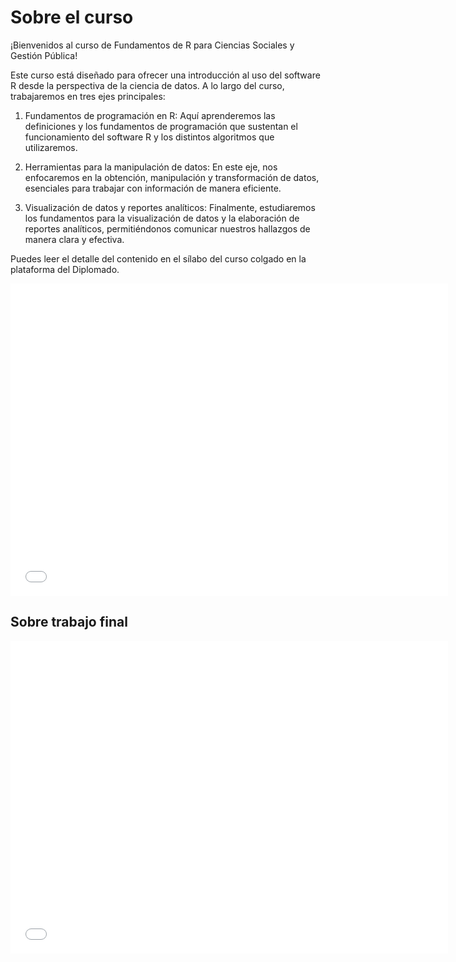 # Sobre el curso {.unnumbered}

¡Bienvenidos al curso de Fundamentos de R para Ciencias Sociales y Gestión Pública!

Este curso está diseñado para ofrecer una introducción al uso del software R desde la perspectiva de la ciencia de datos. A lo largo del curso, trabajaremos en tres ejes principales:

1.  Fundamentos de programación en R: Aquí aprenderemos las definiciones y los fundamentos de programación que sustentan el funcionamiento del software R y los distintos algoritmos que utilizaremos.

2.  Herramientas para la manipulación de datos: En este eje, nos enfocaremos en la obtención, manipulación y transformación de datos, esenciales para trabajar con información de manera eficiente.

3.  Visualización de datos y reportes analíticos: Finalmente, estudiaremos los fundamentos para la visualización de datos y la elaboración de reportes analíticos, permitiéndonos comunicar nuestros hallazgos de manera clara y efectiva.

Puedes leer el detalle del contenido en el sílabo del curso colgado en la plataforma del Diplomado.

```{=html}
<iframe src="files/silabo.pdf" width="700" height="500" style="border: none;"></iframe>
```

## Sobre trabajo final

```{=html}
<iframe src="files/trabajo_grupal.pdf" width="700" height="500" style="border: none;"></iframe>
```
